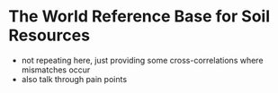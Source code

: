 # The World Reference Base for Soil Resources

- not repeating here, just providing some cross-correlations where mismatches occur
- also talk through pain points
